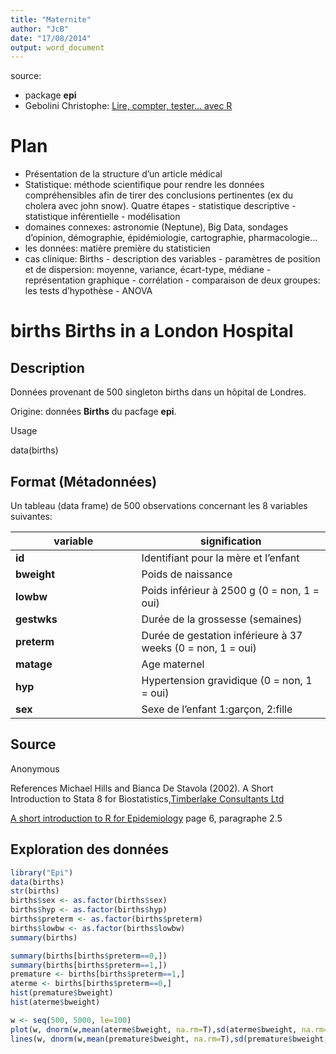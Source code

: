 ```yaml
---
title: "Maternite"
author: "JcB"
date: "17/08/2014"
output: word_document
---
```


source:

- package __epi__
- Gebolini Christophe: [Lire, compter, tester... avec R](http://cran.r-project.org/doc/contrib/Genolini-LireCompterTesterR.pdf)

Plan
====

- Présentation de la structure d'un article médical
- Statistique: méthode scientifique pour rendre les données compréhensibles afin de tirer des conclusions pertinentes (ex du cholera avec john snow). Quatre étapes
        - statistique descriptive
        - statistique inférentielle
        - modélisation
- domaines connexes: astronomie (Neptune), Big Data, sondages d'opinion, démographie, épidémiologie, cartographie, pharmacologie...
- les données: matière première du statisticien
- cas clinique: Births
        - description des variables
        - paramètres de position et de dispersion: moyenne, variance, écart-type, médiane
        - représentation graphique
        - corrélation
        - comparaison de deux groupes: les tests  d'hypothèse
        - ANOVA

births Births in a London Hospital
==================================

Description
-----------
Données provenant de 500 singleton births dans un hôpital de Londres.

Origine: données __Births__ du pacfage __epi__.

Usage

data(births)

Format (Métadonnées)
------
Un tableau (data frame) de 500 observations concernant les 8 variables suivantes:


variable  |  signification   
----------|---------------  
__id__  |  Identifiant pour la mère et l'enfant   
__bweight__  |  Poids de naissance
__lowbw__ | Poids inférieur à 2500 g (0 = non, 1 = oui)
__gestwks__| Durée de la grossesse (semaines)
__preterm__| Durée de gestation inférieure à 37 weeks (0 = non, 1 = oui)
__matage__| Age maternel
__hyp__| Hypertension gravidique (0 = non, 1 = oui)
__sex__| Sexe de l'enfant 1:garçon, 2:fille

Source
-------
Anonymous

References
Michael Hills and Bianca De Stavola (2002). A Short Introduction to Stata 8 for Biostatistics,[Timberlake Consultants Ltd](http://www.timberlake.co.uk)

[A short introduction to R for Epidemiology](http://bendixcarstensen.com/Epi/R-intro-SDC.pdf) page 6, paragraphe 2.5

Exploration des données
-----------------------

```r
library("Epi")
data(births)
str(births)
births$sex <- as.factor(births$sex)
births$hyp <- as.factor(births$hyp)
births$preterm <- as.factor(births$preterm)
births$lowbw <- as.factor(births$lowbw)
summary(births)

summary(births[births$preterm==0,])
summary(births[births$preterm==1,])
premature <- births[births$preterm==1,]
aterme <- births[births$preterm==0,]
hist(premature$bweight)
hist(aterme$bweight)

w <- seq(500, 5000, le=100)
plot(w, dnorm(w,mean(aterme$bweight, na.rm=T),sd(aterme$bweight, na.rm=T)), xlim = c(500, 5000), type = "l")
lines(w, dnorm(w,mean(premature$bweight, na.rm=T),sd(premature$bweight, na.rm=T)), xlim = c(500, 5000))

```



